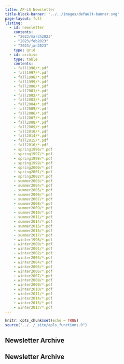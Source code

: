 ```yaml
---
title: AP-LS Newsletter
title-block-banner: "../../images/default-banner.svg"
page-layout: full
listing: 
  - id: newsletter
    contents:
    - "2023/march2023"
    - "2023/feb2023"
    - "2023/jan2023"
    type: grid
  - id: archive
    type: table
    contents: 
    - fall1996/*.pdf
    - fall1997/*.pdf
    - fall1998/*.pdf
    - fall1999/*.pdf
    - fall2000/*.pdf
    - fall2001/*.pdf
    - fall2002/*.pdf
    - fall2003/*.pdf
    - fall2004/*.pdf
    - fall2005/*.pdf
    - fall2006/*.pdf
    - fall2007/*.pdf
    - fall2008/*.pdf
    - fall2009/*.pdf
    - fall2010/*.pdf
    - fall2014/*.pdf
    - fall2015/*.pdf
    - fall2016/*.pdf
    - spring1996/*.pdf
    - spring1997/*.pdf
    - spring1998/*.pdf
    - spring1999/*.pdf
    - spring2000/*.pdf
    - spring2001/*.pdf
    - spring2002/*.pdf
    - summer2003/*.pdf
    - summer2004/*.pdf
    - summer2005/*.pdf
    - summer2006/*.pdf
    - summer2007/*.pdf
    - summer2008/*.pdf
    - summer2009/*.pdf
    - summer2010/*.pdf
    - summer2011/*.pdf
    - summer2014/*.pdf
    - summer2015/*.pdf
    - summer2016/*.pdf
    - summer2017/*.pdf
    - winter1998/*.pdf
    - winter2000/*.pdf
    - winter2001/*.pdf
    - winter2002/*.pdf
    - winter2003/*.pdf
    - winter2004/*.pdf
    - winter2005/*.pdf
    - winter2006/*.pdf
    - winter2007/*.pdf
    - winter2008/*.pdf
    - winter2009/*.pdf
    - winter2010/*.pdf
    - winter2011/*.pdf
    - winter2014/*.pdf
    - winter2015/*.pdf
    - winter2017/*.pdf
---
```

```r
knitr::opts_chunk$set(echo = TRUE)
source("../../_site/apls_functions.R")
```


## Newsletter Archive
```{=html}
<div class="gallery">
  <div class="gallery__icon-column">
      <i class="fa-solid fa-newspaper fa-3x" title="Newsletter" aria-hidden="true"></i>
  </div>
  <div class="gallery__list-column">
```

::: {#newsletter}
:::

## Newsletter Archive
```{=html}
<div class="gallery">
  <div class="gallery__icon-column">
      <i class="fa-solid fa-newspaper fa-3x" title="Newsletter" aria-hidden="true"></i>
  </div>
  <div class="gallery__list-column">
```

::: {#archive}
:::